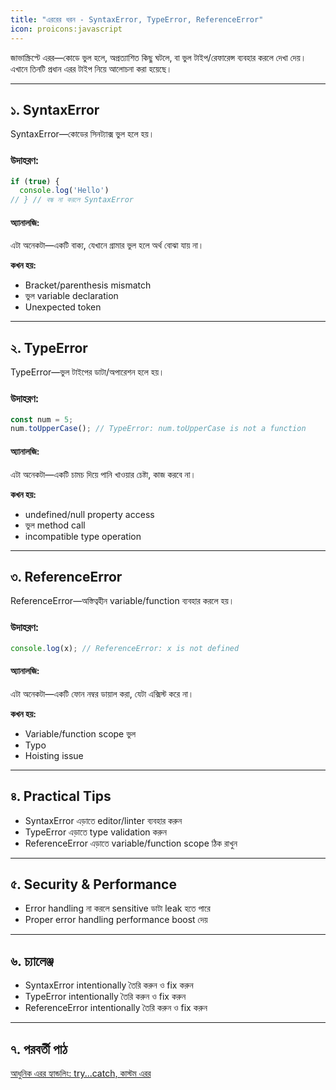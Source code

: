 ```yaml
---
title: "এররের ধরন - SyntaxError, TypeError, ReferenceError"
icon: proicons:javascript
---
```


জাভাস্ক্রিপ্টে এরর—কোডে ভুল হলে, অপ্রত্যাশিত কিছু ঘটলে, বা ভুল টাইপ/রেফারেন্স ব্যবহার করলে দেখা দেয়। এখানে তিনটি প্রধান এরর টাইপ নিয়ে আলোচনা করা হয়েছে।

---

## ১. SyntaxError

SyntaxError—কোডের সিনট্যাক্স ভুল হলে হয়।

### উদাহরণ:
```js
if (true) {
  console.log('Hello')
// } // বন্ধ না করলে SyntaxError
```

#### অ্যানালজি:
এটা অনেকটা—একটি বাক্য, যেখানে গ্রামার ভুল হলে অর্থ বোঝা যায় না।

**কখন হয়:**
- Bracket/parenthesis mismatch
- ভুল variable declaration
- Unexpected token

---

## ২. TypeError

TypeError—ভুল টাইপের ডাটা/অপারেশন হলে হয়।

### উদাহরণ:
```js
const num = 5;
num.toUpperCase(); // TypeError: num.toUpperCase is not a function
```

#### অ্যানালজি:
এটা অনেকটা—একটি চামচ দিয়ে পানি খাওয়ার চেষ্টা, কাজ করবে না।

**কখন হয়:**
- undefined/null property access
- ভুল method call
- incompatible type operation

---

## ৩. ReferenceError

ReferenceError—অস্তিত্বহীন variable/function ব্যবহার করলে হয়।

### উদাহরণ:
```js
console.log(x); // ReferenceError: x is not defined
```

#### অ্যানালজি:
এটা অনেকটা—একটি ফোন নম্বর ডায়াল করা, যেটা এক্সিস্ট করে না।

**কখন হয়:**
- Variable/function scope ভুল
- Typo
- Hoisting issue

---

## ৪. Practical Tips
- SyntaxError এড়াতে editor/linter ব্যবহার করুন
- TypeError এড়াতে type validation করুন
- ReferenceError এড়াতে variable/function scope ঠিক রাখুন

---

## ৫. Security & Performance
- Error handling না করলে sensitive ডাটা leak হতে পারে
- Proper error handling performance boost দেয়

---

## ৬. চ্যালেঞ্জ
- SyntaxError intentionally তৈরি করুন ও fix করুন
- TypeError intentionally তৈরি করুন ও fix করুন
- ReferenceError intentionally তৈরি করুন ও fix করুন

---

## ৭. পরবর্তী পাঠ

[আধুনিক এরর হ্যান্ডলিং: try...catch, কাস্টম এরর](/js/error-handling)
